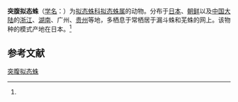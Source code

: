 {{Speciesbox
| name = 突腹拟态蛛
| status = 
| status_system = 
| image = 
| genus = Mimetus
| species = testaceus
| authority = (Yaginuma, 1960)<ref name='id12890'>{{cite web| url =http://www.bioinfo.cn/db05/BjdwSpecies.php?action=view&id=12890| title =突腹拟态蛛| work =《中国动物物种编目数据库》| publisher =中国科学院微生物研究所| author =中国科学院动物研究所| accessdate =2009-04-28| deadurl =yes| archiveurl =https://web.archive.org/web/20160305030632/http://www.bioinfo.cn/db05/BjdwSpecies.php?action=view&id=12890| archivedate =2016-03-05}}</ref>
}}

'''突腹拟态蛛'''（[[学名|学名]]：{{lang|la|''Mimetus testaceus''}}）为[[拟态蛛科|拟态蛛科]][[拟态蛛属|拟态蛛属]]的动物。分布于[[日本|日本]]、[[朝鲜|朝鲜]]以及[[中国大陆|中国大陆]]的[[浙江|浙江]]、[[湖南|湖南]]、广州、[[贵州|贵州]]等地，多栖息于常栖居于漏斗蛛和芜蛛的网上。该物种的模式产地在日本。<ref name='id12890'/>

== 参考文献 ==
{{reflist}}

{{Wikispecies|Mimetus testaceus}}
{{Taxonbar|from=Q4182200}}

[[Category:拟态蛛属|突腹拟态蛛]]


{{蜘蛛小作品}}